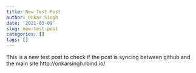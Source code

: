 ---
title: New Test Post
author: Onkar Singh
date: '2021-03-09'
slug: new-test-post
categories: []
tags: []
---


This is a new test post to check if the post is syncing between github and the main site http://onkarsingh.rbind.io/

